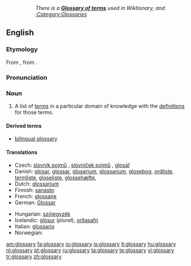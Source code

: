 :: ''There is a '''[[Appendix:Glossary|Glossary of terms]]''' used in Wiktionary, and [[:Category:Glossaries]]''
==English==
{{wikipedia}}

===Etymology===
From {{L.}} {{term|glossarium|glossārium}}, from {{term|glossa|glōssa|word}}.

===Pronunciation===
{{IPA|/ˈglɒsəɹi/}}

===Noun===
{{en-noun|glossaries}}

# {{lexicography}} A list of [[term]]s in a particular domain of knowledge with the [[definition]]s for those terms.

====Derived terms====
* [[bilingual glossary]]

====Translations====
{{trans-top|list of words with their definitions}}
* Czech: [[slovník pojmů]] {{m}}, [[slovníček pojmů]] {{m}}, [[glosář]] {{m}}
* Danish: [[glosar]], [[glossar]], [[glosarium]], [[glossarium]], [[glosebog]], [[ordliste]], [[termliste]], [[gloseliste]], [[glossehæfte]],
* Dutch: [[glossarium]] {{n}}
* Finnish: [[sanasto]]
* French: [[glossaire]]
* German: [[Glossar]] {{n}}
{{trans-mid}}
* Hungarian: [[szójegyzék]]
* Icelandic: [[glósur]] {{f}} (''plural''), [[orðasafn]] {{n}}
* Italian: [[glossario]] {{m}}
* Norwegian: {{t-|no|glossar|n}}
{{trans-bottom}}

[[am:glossary]]
[[fa:glossary]]
[[io:glossary]]
[[is:glossary]]
[[it:glossary]]
[[hu:glossary]]
[[nl:glossary]]
[[pt:glossary]]
[[ru:glossary]]
[[ta:glossary]]
[[te:glossary]]
[[vi:glossary]]
[[tr:glossary]]
[[zh:glossary]]